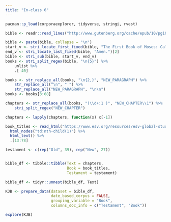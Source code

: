 ```yaml
---
title: "In-class 6"
---
```


```r
pacman::p_load(corporaexplorer, tidyverse, stringi, rvest)
```

```r
bible <- readr::read_lines("http://www.gutenberg.org/cache/epub/10/pg10.txt")
```

```r
bible <- paste(bible, collapse = "\n")
start_v <- stri_locate_first_fixed(bible, "The First Book of Moses: Called Genesis")[1]
end_v <- stri_locate_last_fixed(bible, "Amen.")[2]
bible <- stri_sub(bible, start_v, end_v)
books <- stri_split_regex(bible, "\n{5}") %>%
    unlist %>%
    .[-40]  

books <- str_replace_all(books, "\n{2,}", "NEW_PARAGRAPH") %>%
    str_replace_all("\n", " ") %>%
    str_replace_all("NEW_PARAGRAPH", "\n\n")
books <- books[3:68]

chapters <- str_replace_all(books, "(\\d+:1 )", "NEW_CHAPTER\\1") %>%
    stri_split_regex("NEW_CHAPTER")

chapters <- lapply(chapters, function(x) x[-1])

book_titles <- read_html("https://www.esv.org/resources/esv-global-study-bible/list-of-abbreviations") %>%
  html_nodes("td:nth-child(1)") %>%
  html_text() %>%
  .[13:78]

testament <- c(rep("Old", 39), rep("New", 27))


bible_df <- tibble::tibble(Text = chapters,
                           Book = book_titles,
                           Testament = testament)

bible_df <- tidyr::unnest(bible_df, Text)
```

```r
KJB <- prepare_data(dataset = bible_df,
                    date_based_corpus = FALSE,
                    grouping_variable = "Book",
                    columns_doc_info = c("Testament", "Book"))

explore(KJB)
```
